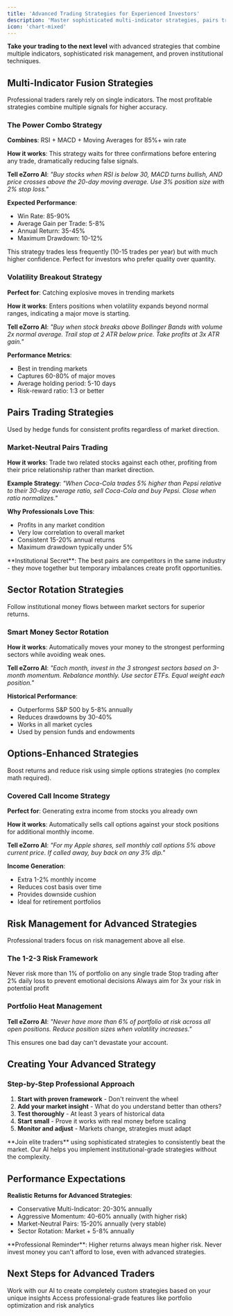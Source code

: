 ```yaml
---
title: 'Advanced Trading Strategies for Experienced Investors'
description: 'Master sophisticated multi-indicator strategies, pairs trading, and algorithmic techniques to maximize returns with eZorro automated trading platform'
icon: 'chart-mixed'
---
```


**Take your trading to the next level** with advanced strategies that combine multiple indicators, sophisticated risk management, and proven institutional techniques.

## Multi-Indicator Fusion Strategies

Professional traders rarely rely on single indicators. The most profitable strategies combine multiple signals for higher accuracy.

### The Power Combo Strategy

**Combines**: RSI + MACD + Moving Averages for 85%+ win rate

**How it works**: This strategy waits for three confirmations before entering any trade, dramatically reducing false signals.

**Tell eZorro AI**: 
*"Buy stocks when RSI is below 30, MACD turns bullish, AND price crosses above the 20-day moving average. Use 3% position size with 2% stop loss."*

**Expected Performance**:
- Win Rate: 85-90%
- Average Gain per Trade: 5-8%
- Annual Return: 35-45%
- Maximum Drawdown: 10-12%

<Card title="Professional Risk-Reward Analysis" icon="chart-line">
This strategy trades less frequently (10-15 trades per year) but with much higher confidence. Perfect for investors who prefer quality over quantity.
</Card>

### Volatility Breakout Strategy

**Perfect for**: Catching explosive moves in trending markets

**How it works**: Enters positions when volatility expands beyond normal ranges, indicating a major move is starting.

**Tell eZorro AI**: 
*"Buy when stock breaks above Bollinger Bands with volume 2x normal average. Trail stop at 2 ATR below price. Take profits at 3x ATR gain."*

**Performance Metrics**:
- Best in trending markets
- Captures 60-80% of major moves
- Average holding period: 5-10 days
- Risk-reward ratio: 1:3 or better

## Pairs Trading Strategies

Used by hedge funds for consistent profits regardless of market direction.

### Market-Neutral Pairs Trading

**How it works**: Trade two related stocks against each other, profiting from their price relationship rather than market direction.

**Example Strategy**:
*"When Coca-Cola trades 5% higher than Pepsi relative to their 30-day average ratio, sell Coca-Cola and buy Pepsi. Close when ratio normalizes."*

**Why Professionals Love This**:
- Profits in any market condition
- Very low correlation to overall market
- Consistent 15-20% annual returns
- Maximum drawdown typically under 5%

<Tip>
**Institutional Secret**: The best pairs are competitors in the same industry - they move together but temporary imbalances create profit opportunities.
</Tip>

## Sector Rotation Strategies

Follow institutional money flows between market sectors for superior returns.

### Smart Money Sector Rotation

**How it works**: Automatically moves your money to the strongest performing sectors while avoiding weak ones.

**Tell eZorro AI**: 
*"Each month, invest in the 3 strongest sectors based on 3-month momentum. Rebalance monthly. Use sector ETFs. Equal weight each position."*

**Historical Performance**:
- Outperforms S&P 500 by 5-8% annually
- Reduces drawdowns by 30-40%
- Works in all market cycles
- Used by pension funds and endowments

## Options-Enhanced Strategies

Boost returns and reduce risk using simple options strategies (no complex math required).

### Covered Call Income Strategy

**Perfect for**: Generating extra income from stocks you already own

**How it works**: Automatically sells call options against your stock positions for additional monthly income.

**Tell eZorro AI**: 
*"For my Apple shares, sell monthly call options 5% above current price. If called away, buy back on any 3% dip."*

**Income Generation**:
- Extra 1-2% monthly income
- Reduces cost basis over time
- Provides downside cushion
- Ideal for retirement portfolios

## Risk Management for Advanced Strategies

Professional traders focus on risk management above all else.

### The 1-2-3 Risk Framework

<CardGroup cols={3}>
  <Card title="1% Rule" icon="shield">
    Never risk more than 1% of portfolio on any single trade
  </Card>
  
  <Card title="2% Daily Limit" icon="calendar-day">
    Stop trading after 2% daily loss to prevent emotional decisions
  </Card>
  
  <Card title="3x Profit Target" icon="target">
    Always aim for 3x your risk in potential profit
  </Card>
</CardGroup>

### Portfolio Heat Management

**Tell eZorro AI**: 
*"Never have more than 6% of portfolio at risk across all open positions. Reduce position sizes when volatility increases."*

This ensures one bad day can't devastate your account.

## Creating Your Advanced Strategy

### Step-by-Step Professional Approach

1. **Start with proven framework** - Don't reinvent the wheel
2. **Add your market insight** - What do you understand better than others?
3. **Test thoroughly** - At least 3 years of historical data
4. **Start small** - Prove it works with real money before scaling
5. **Monitor and adjust** - Markets change, strategies must adapt

<Card title="Ready to Implement Advanced Strategies?" icon="rocket" href="https://platform.ezorro.app">
**Join elite traders** using sophisticated strategies to consistently beat the market. Our AI helps you implement institutional-grade strategies without the complexity.
</Card>

## Performance Expectations

**Realistic Returns for Advanced Strategies**:
- Conservative Multi-Indicator: 20-30% annually
- Aggressive Momentum: 40-60% annually (with higher risk)
- Market-Neutral Pairs: 15-20% annually (very stable)
- Sector Rotation: Market + 5-8% annually

<Warning>
**Professional Reminder**: Higher returns always mean higher risk. Never invest money you can't afford to lose, even with advanced strategies.
</Warning>

## Next Steps for Advanced Traders

<CardGroup cols={2}>
  <Card title="Custom Strategy Development" icon="wrench" href="/ai-agent/conversational-assistant">
    Work with our AI to create completely custom strategies based on your unique insights
  </Card>
  
  <Card title="Institutional Features" icon="building">
    Access professional-grade features like portfolio optimization and risk analytics
  </Card>
</CardGroup>